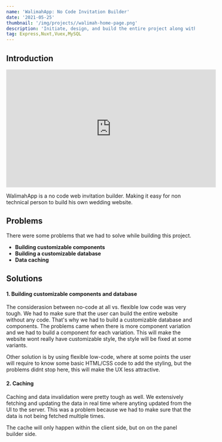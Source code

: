 ```yaml
---
name: 'WalimahApp: No Code Invitation Builder'
date: '2021-05-25'
thumbnail: '/img/projects//walimah-home-page.png'
description: 'Initiate, design, and build the entire project along with one other co-founder. The project was initialy meant to be a no-code platform to build a wedding site.'
tag: Express,Nuxt,Vuex,MySQL
---
```


## Introduction

<iframe width="560" height="315" src="https://www.youtube.com/embed/6o03ZAwlj0E?si=JfQinbDmmbQvTxEi" title="YouTube video player" frameborder="0" allow="accelerometer; autoplay; clipboard-write; encrypted-media; gyroscope; picture-in-picture; web-share" referrerpolicy="strict-origin-when-cross-origin" allowfullscreen></iframe>

WalimahApp is a no code web invitation builder. Making it easy for non technical person to build his own wedding website.

## Problems

There were some problems that we had to solve while building this project.
-   **Building customizable components**
-   **Building a customizable database**
-   **Data caching**

## Solutions

#### 1. Building customizable components and database

The considerasion between no-code at all vs. flexible low code was very tough. We had to make sure that the user can build the entire website without any code. That's why we had to build a customizable database and components. The problems came when there is more  component variation and we had to build a component for each variation. This will make the website wont really have customizable style, the style will be fixed at some variants.

Other solution is by using flexible low-code, where at some points the user will require to know some basic HTML/CSS code to add the styling, but the problems didnt stop here, this will make the UX less attractive.

#### 2. Caching

Caching and data invalidation were pretty tough as well. We extensively fetching and updating the data in real time where anyting updated from the UI to the server. This was a problem because we had to make sure that the data is not being fetched multiple times.

The cache will only happen within the client side, but on on the panel builder side.